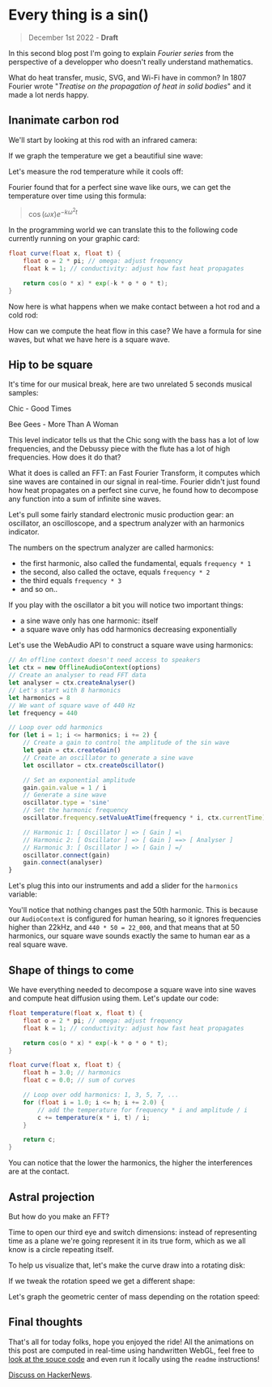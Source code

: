 # Every thing is a sin()

> December 1st 2022 - **Draft**


In this second blog post I'm going to explain _Fourier series_ from the perspective of a developper who doesn't really understand mathematics.

What do heat transfer, music, SVG, and Wi-Fi have in common? In 1807 Fourier wrote "_Treatise on the propagation of heat in solid bodies_" and it made a lot nerds happy.

## Inanimate carbon rod

We'll start by looking at this rod with an infrared camera:

<GlowingRod model="simple" />

If we graph the temperature we get a beautifiul sine wave:

<HeatGraph model="simple" />

Let's measure the rod temperature while it cools off:

<Box display="flex" flexDirection="row" flexWrap="wrap">
    <GlowingRod cool model="simple" />
    <HeatGraph cool model="simple" />
</Box>
<HeatGraph3D model="simple" />


<KatexStyles />

Fourier found that for a perfect sine wave like ours, we can get the temperature over time using this formula:

> $\cos(\omega x)e^{-k\omega^2t}$

In the programming world we can translate this to the following code currently running on your graphic card:

```glsl
float curve(float x, float t) {
    float o = 2 * pi; // omega: adjust frequency
    float k = 1; // conductivity: adjust how fast heat propagates

    return cos(o * x) * exp(-k * o * o * t);
}
```

<HeatGraph3D model="simple" toolbox />

Now here is what happens when we make contact between a hot rod and a cold rod:

<Box display="flex" flexDirection="row" flexWrap="wrap">
    <ContactRod cool model="contact" delay={0.2} />
    <HeatGraph cool model="contact" delay={0.2} />
</Box>
<HeatGraph3D model="contact" delay={0.2} />

How can we compute the heat flow in this case? We have a formula for sine waves, but what we have here is a square wave.

## Hip to be square

It's time for our musical break, here are two unrelated 5 seconds musical samples:

<Box display="flex" flexDirection="row" width="100%" textAlign="center">
    <Box flex={1}>
        <p>Chic - Good Times</p>
    </Box>
    <Box flex={1}>
        <p>Bee Gees - More Than A Woman</p>
    </Box>
</Box>

This level indicator tells us that the Chic song with the bass has a lot of low frequencies, and the Debussy piece with the flute has a lot of high frequencies. How does it do that?

What it does is called an FFT: an Fast Fourier Transform, it computes which sine waves are contained in our signal in real-time. Fourier didn't just found how heat propagates on a perfect sine curve, he found how to decompose any function into a sum of infinite sine waves.

Let's pull some fairly standard electronic music production gear: an oscillator, an oscilloscope, and a spectrum analyzer with an harmonics indicator.

<Oscilloscope />

The numbers on the spectrum analyzer are called harmonics:

-   the first harmonic, also called the fundamental, equals `frequency * 1`
-   the second, also called the octave, equals `frequency * 2`
-   the third equals `frequency * 3`
-   and so on..

If you play with the oscillator a bit you will notice two important things:

-   a sine wave only has one harmonic: itself
-   a square wave only has odd harmonics decreasing exponentially

Let's use the WebAudio API to construct a square wave using harmonics:

```js
// An offline context doesn't need access to speakers
let ctx = new OfflineAudioContext(options)
// Create an analyser to read FFT data
let analyser = ctx.createAnalyser()
// Let's start with 8 harmonics
let harmonics = 8
// We want of square wave of 440 Hz
let frequency = 440

// Loop over odd harmonics
for (let i = 1; i <= harmonics; i += 2) {
    // Create a gain to control the amplitude of the sin wave
    let gain = ctx.createGain()
    // Create an oscillator to generate a sine wave
    let oscillator = ctx.createOscillator()

    // Set an exponential amplitude
    gain.gain.value = 1 / i
    // Generate a sine wave
    oscillator.type = 'sine'
    // Set the harmonic frequency
    oscillator.frequency.setValueAtTime(frequency * i, ctx.currentTime)

    // Harmonic 1: [ Oscillator ] => [ Gain ] =\
    // Harmonic 2: [ Oscillator ] => [ Gain ] ==> [ Analyser ]
    // Harmonic 3: [ Oscillator ] => [ Gain ] =/
    oscillator.connect(gain)
    gain.connect(analyser)
}
```

Let's plug this into our instruments and add a slider for the `harmonics` variable:

<Oscilloscope model="compose" />

You'll notice that nothing changes past the 50th harmonic. This is because our `AudioContext` is configured for human hearing, so it ignores frequencies higher than 22kHz, and `440 * 50 = 22_000`, and that means that at 50 harmonics, our square wave sounds exactly the same to human ear as a real square wave.

## Shape of things to come

We have everything needed to decompose a square wave into sine waves and compute heat diffusion using them. Let's update our code:

```glsl
float temperature(float x, float t) {
    float o = 2 * pi; // omega: adjust frequency
    float k = 1; // conductivity: adjust how fast heat propagates

    return cos(o * x) * exp(-k * o * o * t);
}

float curve(float x, float t) {
    float h = 3.0; // harmonics
    float c = 0.0; // sum of curves

    // Loop over odd harmonics: 1, 3, 5, 7, ...
    for (float i = 1.0; i <= h; i += 2.0) {
        // add the temperature for frequency * i and amplitude / i
        c += temperature(x * i, t) / i;
    }

    return c;
}
```

<HeatGraph3D toolbox harmonics o={1} k={4} offset={0.25} />

You can notice that the lower the harmonics, the higher the interferences are at the contact.

## Astral projection

But how do you make an FFT?

Time to open our third eye and switch dimensions: instead of representing time as a plane we're going represent it in its true form, which as we all know is a circle repeating itself.

To help us visualize that, let's make the curve draw into a rotating disk:

<WindingGraph3D />

If we tweak the rotation speed we get a different shape:

Let's graph the geometric center of mass depending on the rotation speed:

## Final thoughts

That's all for today folks, hope you enjoyed the ride! All the animations on this post are computed in real-time using handwritten WebGL, feel free to [look at the souce code](https://github.com/fathyb/fathy.fr/tree/main/src/posts/every-sin) and even run it locally using the `readme` instructions!

[Discuss on HackerNews]().
